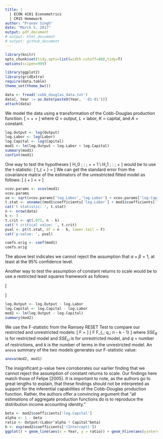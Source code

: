 ```yaml
---
title: |
  | ECON 4101 Econometrics
  | CM15 Homework
author: "Pranav Singh"
date: "March 5, 2017"
output: pdf_document
# output: html_document
# output: github_document
---
```


```r
library(knitr)
opts_chunk$set(tidy.opts=list(width.cutoff=80),tidy=T)
options(scipen=999)

library(ggplot2)
library(gridExtra)
require(data.table)
theme_set(theme_bw())
```

```r
data <- fread('cobb_douglas_data.txt')
data[, Year := as.Date(paste0(Year, '-01-01'))]
attach(data)
```

We model the data using a transformation of the Cobb-Douglas production function:
\[ \ln{Q} = \ln{A} + \alpha\ln{L} + \beta\ln{K} \]
where $Q$ = output, $L$ = labor, $K$ = capital, and $A$ = constant.

```r
log.Output <- log(Output)
log.Labor <- log(Labor)
log.Capital <- log(Capital)
mod1 <- lm(log.Output ~ log.Labor + log.Capital)
summary(mod1)
confint(mod1)
```

One way to test the hypotheses
\[ 
H_0 \; : \; \alpha + \beta = 1 \\
H_1 \; : \; \alpha + \beta \neq 1 
\]
would be to use the t-statistic:
\[ t_{\hat{\alpha} + \hat{\beta}} = \frac{(\hat{\alpha} + \hat{\beta}) - 1}{\text{se}(\hat{\alpha} + \hat{\beta})} \]
We can get the standard error from the covariance matrix of the estimators of the unrestricted fitted model as follows:
\[ \text{se}(\hat{\alpha} + \hat{\beta}) = \sqrt{\widehat{\text{VAR}}(\hat{\alpha} + \hat{\beta})} 
                                         = \sqrt{\widehat{\text{VAR}}(\hat{\alpha}) + \widehat{\text{VAR}}(\hat{\beta}) + 2\widehat{\text{COV}}(\hat{\alpha}, \hat{\beta})} \]
```r
vcov.params <- vcov(mod1)
vcov.params
se <- sqrt(vcov.params['log.Labor','log.Labor'] + vcov.params['log.Capital', 'log.Capital'] + 2*vcov.params['log.Labor', 'log.Capital'])
t.stat <- unname((mod1$coefficients['log.Labor'] + mod1$coefficients['log.Capital'] - 1)/se)
cat('t statistic: ', t.stat)
n <- nrow(data)
k <- 3
t.crit <- qt(.975, n - k)
cat('t critical value: ', t.crit)
pval <- pt(t.stat, df = n - k, lower.tail = F)
cat('p-value: ', pval)
```


```r
coefs.orig <- coef(mod1)
coefs.orig
```
The above test indicates we cannot reject the assumption that $\alpha + \beta = 1$, at least at the 95% confidence level.

Another way to test the assumption of constant returns to scale would be to use a restricted least squares framework as follows:

\[
\begin{aligned}
\text{Original Model: } & \ln{Q} = \ln{A} + \alpha\ln{L} + \beta\ln{K} \\
\text{Restriction: } & \alpha + \beta = 1 \\
\implies & \ln{Q} = \ln{A} + (1-\beta)\ln{L} + \beta\ln{K} \\
\implies & \ln{Q} - \ln{L} = \ln{A} + \beta(\ln{K} - \ln{L})
\end{aligned}
\]
```r
log.Output <- log.Output - log.Labor
log.Capital <- log.Capital - log.Labor
mod2 <- lm(log.Output ~ log.Capital)
summary(mod2)
```

We use the F-statistic from the Ramsey RESET Test to compare our restricted and unrestricted models:
\[ F = \frac{(SSE_R - SSE_U)/q}{SSE_U/(n-k-1)}\]
\[ F \sim F_{\alpha,\; q,\; n - k - 1} \]
where $SSE_R$ is for restricted model and $SSE_U$ is for unrestricted model, and $q$ = number of restrictions, and $k$ is the number of terms in the unrestricted model. An `anova` summary of the two models generates our F-statistic value:
```r
anova(mod2, mod1)
```
The insignificant p-value here corroborates our earlier finding that we cannot reject the assumption of constant returns to scale. Our findings here match those of Felipe [2005]. It is important to note, as the authors go to great lengths to explain, that these findings should not be interpreted as support for the inferential capabilities of the Cobb-Douglas production function. Rather, the authors offer a convincing argument that "all estimations of aggregate production functions do is to reproduce the distribution income accounting identity."

```r
beta <- mod2$coefficients['log.Capital']
alpha <- 1 - beta
ratio <- Output/(Labor^alpha * Capital^beta)
h <- exp(mod2$coefficients['(Intercept)'])
ggplot() + geom_line(aes(x = Year, y = ratio)) + geom_hline(aes(yintercept = h), linetype = 'dashed')
```


